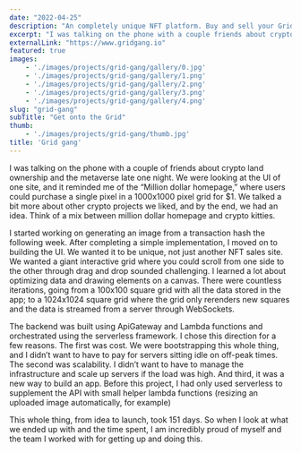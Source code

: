 ```yaml
---
date: "2022-04-25"
description: "An completely unique NFT platform. Buy and sell your Grid Gang nfts on an interactive grid."
excerpt: "I was talking on the phone with a couple friends about crypto land ownership and the metaverse late one night. We were looking at the UI of one site and it reminded me of the “Million dollar homepage” where users were able to purchase a single pixel in a 1000x1000 pixel grid for $1. We talked a bit more about other crypto projects we liked and cby the end of it we had an idea. Think of a mix between million dollar homepage and crypto kitties."
externalLink: "https://www.gridgang.io"
featured: true
images:
    - './images/projects/grid-gang/gallery/0.jpg'
    - './images/projects/grid-gang/gallery/1.png'
    - './images/projects/grid-gang/gallery/2.png'
    - './images/projects/grid-gang/gallery/3.png'
    - './images/projects/grid-gang/gallery/4.png'
slug: "grid-gang"
subTitle: "Get onto the Grid"
thumb:
    - './images/projects/grid-gang/thumb.jpg'
title: 'Grid gang'
---
```


I was talking on the phone with a couple of friends about crypto land ownership and the metaverse late one night. We were looking at the UI of one site, and it reminded me of the “Million dollar homepage,” where users could purchase a single pixel in a 1000x1000 pixel grid for $1. We talked a bit more about other crypto projects we liked, and by the end, we had an idea. Think of a mix between million dollar homepage and crypto kitties.

I started working on generating an image from a transaction hash the following week. After completing a simple implementation, I moved on to building the UI. We wanted it to be unique, not just another NFT sales site. We wanted a giant interactive grid where you could scroll from one side to the other through drag and drop sounded challenging. I learned a lot about optimizing data and drawing elements on a canvas. There were countless iterations, going from a 100x100 square grid with all the data stored in the app; to a 1024x1024 square grid where the grid only rerenders new squares and the data is streamed from a server through WebSockets.

The backend was built using ApiGateway and Lambda functions and orchestrated using the serverless framework. I chose this direction for a few reasons. The first was cost. We were bootstrapping this whole thing, and I didn’t want to have to pay for servers sitting idle on off-peak times. The second was scalability. I didn’t want to have to manage the infrastructure and scale up servers if the load was high. And third, it was a new way to build an app. Before this project, I had only used serverless to supplement the API with small helper lambda functions (resizing an uploaded image automatically, for example)

This whole thing, from idea to launch, took 151 days. So when I look at what we ended up with and the time spent, I am incredibly proud of myself and the team I worked with for getting up and doing this.
